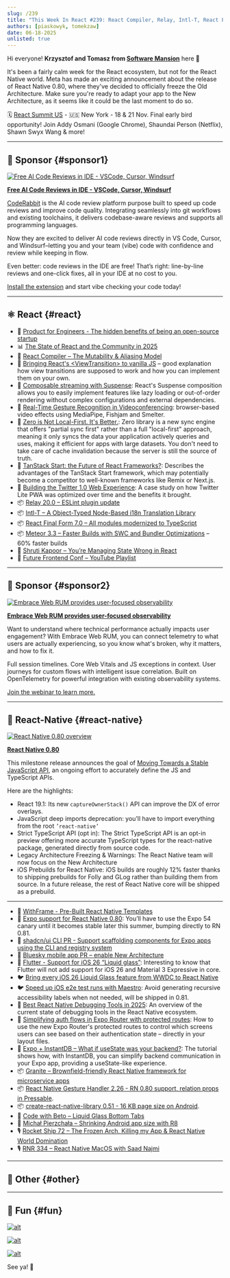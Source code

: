 ```yaml
---
slug: /239
title: "This Week In React #239: React Compiler, Relay, Intl-T, React Final Form | RN 0.80, New Architecture, iOS prebuilds, Stable JS API, Strict TS API, Expo Router, InstantDB, Granite | TypeBuddy, Worker Threads, ES Modules, H3, Playwright, cosmos.gl"
authors: [piaskowyk, tomekzaw]
date: 06-18-2025
unlisted: true
---
```


Hi everyone! **Krzysztof and Tomasz from [Software Mansion](https://swmansion.com/?utm_source=thisweekinreact)** here 👋

It's been a fairly calm week for the React ecosystem, but not for the React Native world. Meta has made an exciting announcement about the release of React Native 0.80, where they've decided to officially freeze the Old Architecture. Make sure you're ready to adapt your app to the New Architecture, as it seems like it could be the last moment to do so.

🗓️ [React Summit US](https://reactsummit.us/?utm_source=Newsletter&utm_medium=ThisWeekinReact) - 🇺🇸 New York - 18 & 21 Nov. Final early bird opportunity! Join Addy Osmani (Google Chrome), Shaundai Person (Netflix), Shawn Swyx Wang & more!

<!-- truncate -->


<Support />

---

## 💸 Sponsor {#sponsor1}

[![Free AI Code Reviews in IDE - VSCode, Cursor, Windsurf](/emails/issues/239/coderabbit.jpg)](https://coderabbit.link/tUMe5xC)

**[Free AI Code Reviews in IDE - VSCode, Cursor, Windsurf](https://coderabbit.link/tUMe5xC)**

[CodeRabbit](https://coderabbit.link/6ZXULSK) is the AI code review platform purpose built to speed up code reviews and improve code quality. Integrating seamlessly into git workflows and existing toolchains, it delivers codebase-aware reviews and supports all programming languages.

Now they are excited to deliver AI code reviews directly in VS Code, Cursor, and Windsurf–letting you and your team (vibe) code with confidence and review while keeping in flow.

Even better: code reviews in the IDE are free! That’s right: line-by-line reviews and one-click fixes, all in your IDE at no cost to you. 

[Install the extension](https://coderabbit.link/LszC1pB) and start vibe checking your code today!

---

## ⚛️ React {#react}

- 💸 [Product for Engineers - The hidden benefits of being an open-source startup](https://go.posthog.com/twir-jun18)
- 📊 [The State of React and the Community in 2025](https://blog.isquaredsoftware.com/2025/06/react-community-2025/)
- 📖 [React Compiler – The Mutability & Aliasing Model](https://github.com/facebook/react/blob/156b7a96f5669470182ad226306184576d6f150f/compiler/packages/babel-plugin-react-compiler/src/Inference/MUTABILITY_ALIASING_MODEL.md)
- 📜 [Bringing React's \<ViewTransition\> to vanilla JS](https://plainvanillaweb.com/blog/articles/2025-06-12-view-transitions/) – good explanation how view transitions are supposed to work and how you can implement them on your own.
- 📜 [Composable streaming with Suspense](https://twofoldframework.com/blog/composable-streaming-with-suspense): React's Suspense composition allows you to easily implement features like lazy loading or out-of-order rendering without complex configurations and external dependencies.
- 📜 [Real-Time Gesture Recognition in Videoconferencing](https://blog.swmansion.com/real-time-gesture-recognition-in-videoconferencing-4711855a1a53): browser-based video effects using MediaPipe, Fishjam and Smelter.
- 📜 [Zero is Not Local-First. It's Better.](https://jjenzz.com/zero-is-not-local-first-its-better/): Zero library is a new sync engine that offers "partial sync first" rather than a full "local-first" approach, meaning it only syncs the data your application actively queries and uses, making it efficient for apps with large datasets. You don't need to take care of cache invalidation because the server is still the source of truth.
- 📜 [TanStack Start: the Future of React Frameworks?](https://www.premieroctet.com/blog/en/tanstack-future-react-frameworks): Describes the advantages of the TanStack Start framework, which may potentially become a competitor to well-known frameworks like Remix or Next.js.
- 📜 [Building the Twitter 1.0 Web Experience](https://largeapps.dev/case-studies/twitter/): A case study on how Twitter Lite PWA was optimized over time and the benefits it brought.
- 📦 [Relay 20.0 – ESLint plugin update](https://github.com/facebook/relay/releases/tag/v20.0.0)
- 📦 [Intl-T – A Object-Typed Node-Based i18n Translation Library](https://github.com/nivandres/intl-t)
- 📦 [React Final Form 7.0 – All modules modernized to TypeScript](https://erikras.com/blog/final-form-to-typescript)
- 📦 [Meteor 3.3 – Faster Builds with SWC and Bundler Optimizations](https://dev.to/meteor/faster-builds-in-meteor-33-modern-build-stack-with-swc-and-bundler-optimizations-fm2) – 60% faster builds
- 🎥 [Shruti Kapoor – You’re Managing State Wrong in React](https://www.youtube.com/watch?v=c7FQP-tUn1U)
- 🎥 [Future Frontend Conf – YouTube Playlist](http://youtube.com/watch?v=xadj32ExtWo&list=PLKGgD1M40S4hHnZtFi_kPgRRjMay_2KMp)

<SubscribeFormEmbed placement="middle" />

---

## 💸 Sponsor {#sponsor2}

[![Embrace Web RUM provides user-focused observability](/emails/issues/239/embrace.jpg)](https://get.embrace.io/web-rum-launch-webinar?utm_source=newsletter&utm_medium=paid&utm_campaign=twir-6-18-2025)

**[Embrace Web RUM provides user-focused observability](https://get.embrace.io/web-rum-launch-webinar?utm_source=newsletter&utm_medium=paid&utm_campaign=twir-6-18-2025)**

Want to understand where technical performance actually impacts user engagement? With Embrace Web RUM, you can connect telemetry to what users are actually experiencing, so you know what's broken, why it matters, and how to fix it. 

Full session timelines. Core Web Vitals and JS exceptions in context. User journeys for custom flows with intelligent issue correlation. Built on OpenTelemetry for powerful integration with existing observability systems.

[Join the webinar to learn more.](https://get.embrace.io/web-rum-launch-webinar?utm_source=newsletter&utm_medium=paid&utm_campaign=twir-6-18-2025)

---

## 📱 React-Native {#react-native}

[![React Native 0.80 overview](/emails/issues/239/RN_banner.png)](https://reactnative.dev/blog/2025/06/12/react-native-0.80)

[**React Native 0.80**](https://reactnative.dev/blog/2025/06/12/react-native-0.80)

This milestone release announces the goal of [Moving Towards a Stable JavaScript API](https://reactnative.dev/blog/2025/06/12/moving-towards-a-stable-javascript-api), an ongoing effort to accurately define the JS and TypeScript APIs. 

Here are the highlights:

- React 19.1: Its new `captureOwnerStack()` API can improve the DX of error overlays.  
- JavaScript deep imports deprecation: you’ll have to import everything from the root `’react-native’`   
- Strict TypeScript API (opt in): The Strict TypeScript API is an opt-in preview offering more accurate TypeScript types for the react-native package, generated directly from source code.  
- Legacy Architecture Freezing & Warnings: The React Native team will now focus on the New Architecture  
- iOS Prebuilds for React Native: iOS builds are roughly 12% faster thanks to shipping prebuilds for Folly and GLog rather than building them from source. In a future release, the rest of React Native core will be shipped as a prebuild.

---

- 💸 [WithFrame - Pre-Built React Native Templates](https://withfra.me)
- 📣 [Expo support for React Native 0.80](https://expo.dev/changelog/react-native-80): You’ll have to use the Expo 54 canary until it becomes stable later this summer, bumping directly to RN 0.81.  
- 👀 [shadcn/ui CLI PR \- Support scaffolding components for Expo apps using the CLI and registry system](https://github.com/shadcn-ui/ui/pull/7540)   
- 👀 [Bluesky mobile app PR – enable New Architecture](https://github.com/bluesky-social/social-app/pull/8295)  
- 💬 [Flutter \- Support for iOS 26 “Liquid glass”](https://github.com/flutter/flutter/issues/170310): Interesting to know that Flutter will not add support for iOS 26 and Material 3 Expressive in core.  
- 🐦 [Bring every iOS 26 Liquid Glass feature from WWDC to React Native](https://x.com/saul_sharma/status/1934467342576009254)  
- 🐦 [Speed up iOS e2e test runs with Maestro](https://x.com/janicduplessis/status/1933589353714102511): Avoid generating recursive accessibility labels when not needed, will be shipped in 0.81.  
- 📜 [Best React Native Debugging Tools in 2025](https://blog.swmansion.com/best-react-native-debugging-tools-in-2025-a95dcac7a014): An overview of the current state of debugging tools in the React Native ecosystem.  
- 📜 [Simplifying auth flows in Expo Router with protected routes](https://expo.dev/blog/simplifying-auth-flows-with-protected-routes): How to use the new Expo Router's protected routes to control which screens users can see based on their authentication state – directly in your layout files.  
- 📜 [Expo \+ InstantDB – What if useState was your backend?](https://expo.dev/blog/what-if-usestate-was-your-backend): The tutorial shows how, with InstantDB, you can simplify backend communication in your Expo app, providing a useState-like experience.  
- 📦 [Granite – Brownfield-friendly React Native framework for microservice apps](https://github.com/toss/granite)  
- 📦 [React Native Gesture Handler 2.26 \- RN 0.80 support, relation props in Pressable](https://github.com/software-mansion/react-native-gesture-handler/releases/tag/2.26.0).  
- 📦 [create-react-native-library 0.51 \- 16 KB page size on Android](https://github.com/callstack/react-native-builder-bob/releases/tag/create-react-native-library%400.51.0).  
- 🎥 [Code with Beto – Liquid Glass Bottom Tabs](https://www.youtube.com/watch?v=L5f8Gy91Gv4)  
- 🎥 [Michał Pierzchała – Shrinking Android app size with R8](https://www.youtube.com/watch?v=Ud6TSlnEzCc)  
- 🎙️ [Rocket Ship 72 – The Frozen Arch, Killing my App & React Native World Domination](https://share.transistor.fm/s/43ce5c20)  
- 🎙️ [RNR 334 – React Native MacOS with Saad Najmi](https://infinite.red/react-native-radio/rnr-334-react-native-macos-with-saad-najmi)

---

## 🔀 Other {#other}

<Todo />

---

## 🤭 Fun {#fun}

[![alt](/emails/issues/239/meme1.jpg)](https://x.com/mrousavy/status/1922994477712453742)

[![alt](/emails/issues/239/meme2.jpg)](https://x.com/SzymonRybczak/status/1925846421548196231)

[![alt](/emails/issues/239/meme3.jpg)](https://nerdy.dev/fathers-day-2025)

See ya! 👋
